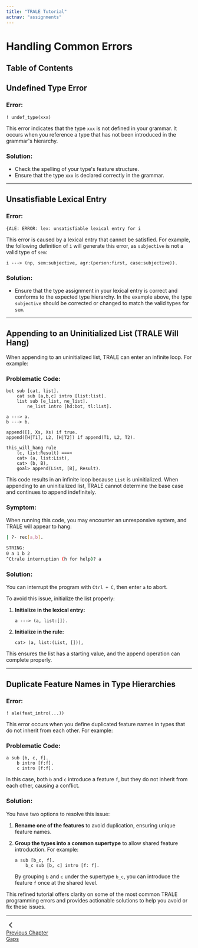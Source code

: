 ```yaml
---
title: "TRALE Tutorial"
actnav: "assignments"
---
```


# Handling Common Errors

## Table of Contents

## Undefined Type Error

### Error:

```trale
! undef_type(xxx)
```

This error indicates that the type `xxx` is not defined in your grammar. It occurs when you reference a type that has not been introduced in the grammar's hierarchy.

### Solution:

- Check the spelling of your type's feature structure.
- Ensure that the type `xxx` is declared correctly in the grammar.

---

## Unsatisfiable Lexical Entry

### Error:

```trale
{ALE: ERROR: lex: unsatisfiable lexical entry for i
```
This error is caused by a lexical entry that cannot be satisfied. For example, the following definition of `i` will generate this error, as `subjective` is not a valid type of `sem`:

```trale
i ---> (np, sem:subjective, agr:(person:first, case:subjective)).
```

### Solution:
- Ensure that the type assignment in your lexical entry is correct and conforms to the expected type hierarchy. In the example above, the type `subjective` should be corrected or changed to match the valid types for `sem`.

---

## Appending to an Uninitialized List (TRALE Will Hang)

When appending to an uninitialized list, TRALE can enter an infinite loop. For example:

### Problematic Code:
```trale
bot sub [cat, list].
    cat sub [a,b,c] intro [list:list].
    list sub [e_list, ne_list].
        ne_list intro [hd:bot, tl:list].

a ---> a.
b ---> b.

append([], Xs, Xs) if true.
append([H|T1], L2, [H|T2]) if append(T1, L2, T2).

this_will_hang rule
    (c, list:Result) ===>
    cat> (a, list:List),
    cat> (b, B),
    goal> append(List, [B], Result).
```

This code results in an infinite loop because `List` is uninitialized. When appending to an uninitialized list, TRALE cannot determine the base case and continues to append indefinitely.

### Symptom:
When running this code, you may encounter an unresponsive system, and TRALE will appear to hang:
```sh
| ?- rec[a,b].

STRING: 
0 a 1 b 2
^Ctrale interruption (h for help)? a
```

### Solution:
You can interrupt the program with `Ctrl + C`, then enter `a` to abort.

To avoid this issue, initialize the list properly:

1. **Initialize in the lexical entry:**
    ```trale
    a ---> (a, list:[]).
    ```

2. **Initialize in the rule:**
    ```trale
    cat> (a, list:(List, [])),
    ```

This ensures the list has a starting value, and the append operation can complete properly.

---

## Duplicate Feature Names in Type Hierarchies

### Error:
```trale
! ale(feat_intro(...))
```

This error occurs when you define duplicated feature names in types that do not inherit from each other. For example:

### Problematic Code:
```trale
a sub [b, c, f].
    b intro [f:f].
    c intro [f:f].
```

In this case, both `b` and `c` introduce a feature `f`, but they do not inherit from each other, causing a conflict.

### Solution:
You have two options to resolve this issue:

1. **Rename one of the features** to avoid duplication, ensuring unique feature names.
   
2. **Group the types into a common supertype** to allow shared feature introduction. For example:
    ```trale
    a sub [b_c, f].
        b_c sub [b, c] intro [f: f].
    ```
   By grouping `b` and `c` under the supertype `b_c`, you can introduce the feature `f` once at the shared level.


This refined tutorial offers clarity on some of the most common TRALE programming errors and provides actionable solutions to help you avoid or fix these issues.

<hr class="my-6 border-dashed" />

<div class="grid grid-cols-1 gap-6 sm:grid-cols-2">
    <a
        href={`/teaching/csc485-f24/trale/gaps`}
        class="flex w-full gap-1 hover:opacity-75"
        >
        <svg
          xmlns="http://www.w3.org/2000/svg"
          width="24"
          height="24"
          viewBox="0 0 24 24"
          fill="none"
          stroke="currentColor"
          stroke-width="2"
          stroke-linecap="round"
          stroke-linejoin="round"
          class="icon icon-tabler icons-tabler-outline icon-tabler-chevron-left flex-none"
        >
          <>
            <path stroke="none" d="M0 0h24v24H0z" fill="none" />
            <path d="M15 6l-6 6l6 6" />
          </>
        </svg>
        <div>
          <span>Previous Chapter</span>
          <div class="text-sm text-skin-accent/85">Gaps</div>
        </div>
    </a>
</div>